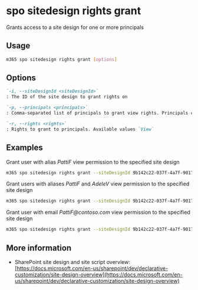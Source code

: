 
# spo sitedesign rights grant

Grants access to a site design for one or more principals

## Usage

```sh
m365 spo sitedesign rights grant [options]
```

## Options

```md defintion-list
`-i, --siteDesignId <siteDesignId>`
: The ID of the site design to grant rights on

`-p, --principals <principals>`
: Comma-separated list of principals to grant view rights. Principals can be users or mail-enabled security groups in the form of `alias` or `alias@<domain name>.com`

`-r, --rights <rights>`
: Rights to grant to principals. Available values `View`
```

<Global />

## Examples

Grant user with alias _PattiF_ view permission to the specified site design

```sh
m365 spo sitedesign rights grant --siteDesignId 9b142c22-037f-4a7f-9017-e9d8c0e34b98 --principals PattiF --rights View
```

Grant users with aliases _PattiF_ and _AdeleV_ view permission to the specified site design

```sh
m365 spo sitedesign rights grant --siteDesignId 9b142c22-037f-4a7f-9017-e9d8c0e34b98 --principals "PattiF,AdeleV" --rights View
```

Grant user with email _PattiF@contoso.com_ view permission to the specified site design

```sh
m365 spo sitedesign rights grant --siteDesignId 9b142c22-037f-4a7f-9017-e9d8c0e34b98 --principals PattiF@contoso.com --rights View
```

## More information

- SharePoint site design and site script overview: [https://docs.microsoft.com/en-us/sharepoint/dev/declarative-customization/site-design-overview](https://docs.microsoft.com/en-us/sharepoint/dev/declarative-customization/site-design-overview)
